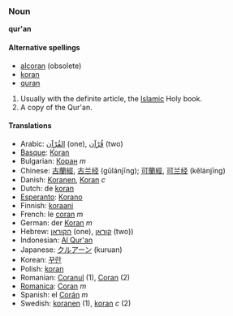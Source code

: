 === Noun ===
'''qur'an'''

====Alternative spellings====
*[[alcoran]] (obsolete)
*[[koran]]
*[[quran]]

#Usually with the definite article, the [[Islamic]] Holy book.
#A copy of the Qur'an.

==== Translations ====
*Arabic: [[القُرْآن]] (one), [[قُرْآن]] (two)<!-- numbers spelled because bidi algorithm messes up digits -->
*[[Basque]]: [[Koran]]
*Bulgarian: [[Коран]] ''m''
*Chinese: [[古蘭經]], [[古兰经]] (gǔlánjīng); [[可蘭經]], [[可兰经]] (kělánjīng)
*Danish: [[Koranen]], [[Koran]] ''c''
*Dutch: de [[koran]]
*[[Esperanto]]: [[Korano]]
*Finnish: [[koraani]]
*French: le [[coran]] ''m''
*German: der [[Koran]] ''m''
*Hebrew: [[הקוראן]] (one), [[קוראן]] (two))<!-- numbers spelled because bidi algorithm messes up digits -->
*Indonesian: [[Al Qur'an]]
*Japanese: [[クルアーン]] (kuruan)
*Korean: [[꾸란]]
*Polish: [[koran]]
*Romanian: [[Coranul]] (1), [[Coran]] (2)
*[[Romanica]]: [[Coran]] ''m''
*Spanish: el [[Corán]] ''m''
*Swedish: [[koranen]] (1), [[koran]] ''c'' (2)